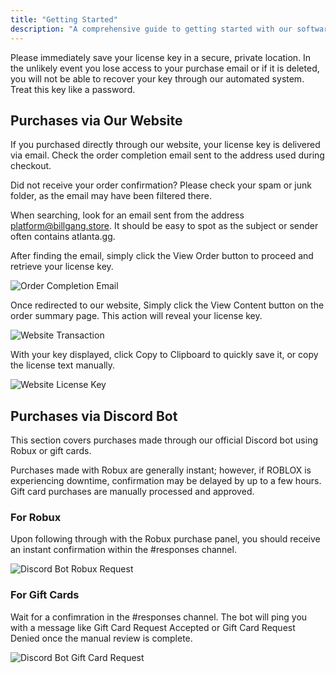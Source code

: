 ```yaml
---
title: "Getting Started"
description: "A comprehensive guide to getting started with our software. Learn how to activate your license, install the software, and get set up quickly and easily."
---
```


<Warning>Please immediately save your license key in a secure, private location. In the unlikely event you lose access to your purchase email or if it is deleted, you will not be able to recover your key through our automated system. Treat this key like a password.</Warning>

## Purchases via Our Website

If you purchased directly through our website, your license key is delivered via email. Check the order completion email sent to the address used during checkout.

<Note>Did not receive your order confirmation? Please check your spam or junk folder, as the email may have been filtered there.</Note>

When searching, look for an email sent from the address platform@billgang.store. It should be easy to spot as the subject or sender often contains atlanta.gg.

After finding the email, simply click the View Order button to proceed and retrieve your license key.

![Order Completion Email](/assets/images/website_purchase1.png)

Once redirected to our website, Simply click the View Content button on the order summary page. This action will reveal your license key.

![Website Transaction](/assets/images/website_purchase2.png)

With your key displayed, click Copy to Clipboard to quickly save it, or copy the license text manually.

![Website License Key](/assets/images/website_purchase3.png)

## Purchases via Discord Bot

This section covers purchases made through our official Discord bot using Robux or gift cards.

<Note>Purchases made with Robux are generally instant; however, if ROBLOX is experiencing downtime, confirmation may be delayed by up to a few hours. Gift card purchases are manually processed and approved.</Note>

### For Robux

Upon following through with the Robux purchase panel, you should receive an instant confirmation within the #responses channel.

![Discord Bot Robux Request](/assets/images/robux_purchase1.png)

### For Gift Cards

Wait for a confimration in the #responses channel. The bot will ping you with a message like Gift Card Request Accepted or Gift Card Request Denied once the manual review is complete.

![Discord Bot Gift Card Request](/assets/images/gift_card_purchase1.png)